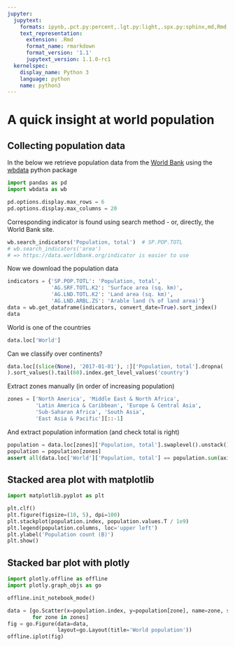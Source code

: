 ```yaml
---
jupyter:
  jupytext:
    formats: ipynb,.pct.py:percent,.lgt.py:light,.spx.py:sphinx,md,Rmd,.pandoc.md:pandoc
    text_representation:
      extension: .Rmd
      format_name: rmarkdown
      format_version: '1.1'
      jupytext_version: 1.1.0-rc1
  kernelspec:
    display_name: Python 3
    language: python
    name: python3
---
```


# A quick insight at world population

## Collecting population data

In the below we retrieve population data from the
[World Bank](http://www.worldbank.org/)
using the [wbdata](https://github.com/OliverSherouse/wbdata) python package

```python
import pandas as pd
import wbdata as wb

pd.options.display.max_rows = 6
pd.options.display.max_columns = 20
```

Corresponding indicator is found using search method - or, directly,
the World Bank site.

```python
wb.search_indicators('Population, total')  # SP.POP.TOTL
# wb.search_indicators('area')
# => https://data.worldbank.org/indicator is easier to use
```

Now we download the population data

```python
indicators = {'SP.POP.TOTL': 'Population, total',
              'AG.SRF.TOTL.K2': 'Surface area (sq. km)',
              'AG.LND.TOTL.K2': 'Land area (sq. km)',
              'AG.LND.ARBL.ZS': 'Arable land (% of land area)'}
data = wb.get_dataframe(indicators, convert_date=True).sort_index()
data
```

World is one of the countries

```python
data.loc['World']
```

Can we classify over continents?

```python
data.loc[(slice(None), '2017-01-01'), :]['Population, total'].dropna(
).sort_values().tail(60).index.get_level_values('country')
```

Extract zones manually (in order of increasing population)

```python
zones = ['North America', 'Middle East & North Africa',
         'Latin America & Caribbean', 'Europe & Central Asia',
         'Sub-Saharan Africa', 'South Asia',
         'East Asia & Pacific'][::-1]
```

And extract population information (and check total is right)

```python
population = data.loc[zones]['Population, total'].swaplevel().unstack()
population = population[zones]
assert all(data.loc['World']['Population, total'] == population.sum(axis=1))
```

## Stacked area plot with matplotlib

```python
import matplotlib.pyplot as plt
```

```python
plt.clf()
plt.figure(figsize=(10, 5), dpi=100)
plt.stackplot(population.index, population.values.T / 1e9)
plt.legend(population.columns, loc='upper left')
plt.ylabel('Population count (B)')
plt.show()
```

## Stacked bar plot with plotly

```python
import plotly.offline as offline
import plotly.graph_objs as go

offline.init_notebook_mode()
```

```python
data = [go.Scatter(x=population.index, y=population[zone], name=zone, stackgroup='World')
        for zone in zones]
fig = go.Figure(data=data,
                layout=go.Layout(title='World population'))
offline.iplot(fig)
```
